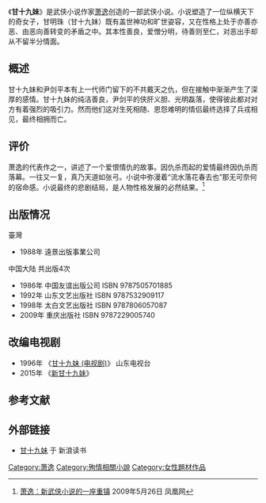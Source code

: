 《'''甘十九妹'''》是武侠小说作家[[萧逸|萧逸]]创造的一部武侠小说。小说塑造了一位纵横天下的奇女子，甘明珠（甘十九妹）既有盖世神功和旷世姿容，又在性格上处于亦善亦恶、由恶向善转变的矛盾之中。其本性善良，爱憎分明，待善则至仁，对恶出手却从不留半分情面。

== 概述 ==
甘十九妹和尹剑平本有上一代师门留下的不共戴天之仇，但在接触中渐渐产生了深厚的感情。甘十九妹的纯洁善良，尹剑平的侠肝义胆、光明磊落，使得彼此都对对方有着强烈的吸引力。然而他们这对生死相随、恩怨难明的情侣最终选择了兵戎相见，最终相拥而亡。

== 评价 ==
萧逸的代表作之一，讲述了一个爱恨情仇的故事。因仇杀而起的爱情最终因仇杀而落幕。一往又一复，真乃天道如张弓。小说中弥漫着“流水落花春去也”那无可奈何的宿命感。小说最终的悲剧结局，是人物性格发展的必然结果。<ref>[http://book.ifeng.com/shuping/detail_2009_05/26/302659_0.shtml 萧逸：新武侠小说的一座重镇 ] {{Wayback|url=http://book.ifeng.com/shuping/detail_2009_05/26/302659_0.shtml |date=20160304192421 }}2009年5月26日 凤凰网</ref>

== 出版情况 ==
;臺灣 
* 1988年 遠景出版事業公司

;中国大陆 共出版4次
* 1986年 中国友谊出版公司 ISBN 9787505701885
* 1992年 山东文艺出版社 ISBN 9787532909117
* 1998年 太白文艺出版社 ISBN 9787806057087
* 2009年 重庆出版社 ISBN 9787229005740

== 改编电视剧 ==
* 1996年 《[[甘十九妹_(电视剧)|甘十九妹 (电视剧)]]》 山东电视台
* 2015年 《[[新甘十九妹|新甘十九妹]]》

== 参考文献 ==
{{reflist}}

== 外部链接 ==
* [http://vip.book.sina.com.cn/book/index_222335.html 甘十九妹] {{Wayback|url=http://vip.book.sina.com.cn/book/index_222335.html |date=20130502203643 }}于 新浪读书

{{DEFAULTSORT:G甘}}

[[Category:萧逸|Category:萧逸]]
[[Category:殉情相關小說|Category:殉情相關小說]]
[[Category:女性題材作品|Category:女性題材作品]]
